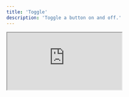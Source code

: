 ```yaml
---
title: 'Toggle'
description: 'Toggle a button on and off.'
---
```


<iframe
  style={{ width: '100%', height: '378px', borderRadius: 12 }}
  src="https://ng-primitives.github.io/ng-primitives/#/examples/toggle"
/>

## Usage

Assemble the toggle directives in your template.

```html
<div ngpToggle></div>
```

## API Reference

The following directives are available to import from the `@ng-primitives/ng-primitives/toggle` package:

### NgpToggleDirective

There are no inputs or outputs for this directive.

## Global Configuration

You can configure the default options for all toggles in your application by using the `provideNgpToggleConfig` function in a providers array.

```ts
import { provideNgpToggleConfig } from '@ng-primitives/ng-primitives/toggle';

bootstrapApplication(AppComponent, {
  providers: [provideNgpToggleConfig({})],
});
```

### NgpToggleConfig

## Schematics

You can use our schematic to generate a new toggle component.

<CodeGroup>

```bash Angular CLI
ng generate @ng-primitives/ng-primitives:toggle
```

```bash Nx
nx generate @ng-primitives/ng-primitives:toggle
```

</CodeGroup>

### Options

<ResponseField name="name" type="string">
  The name of the component.
</ResponseField>

<ResponseField name="project" type="string">
  The name of the project to add the component to.
</ResponseField>

<ResponseField name="path" type="string">
  The path to create the component.
</ResponseField>
